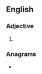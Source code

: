 ==English==

===Adjective===
{{head|en|superlative adjective}}

# {{en-superlative of|balky}}

===Anagrams===
* {{anagrams|en|a=abeiklst|Kelabits}}